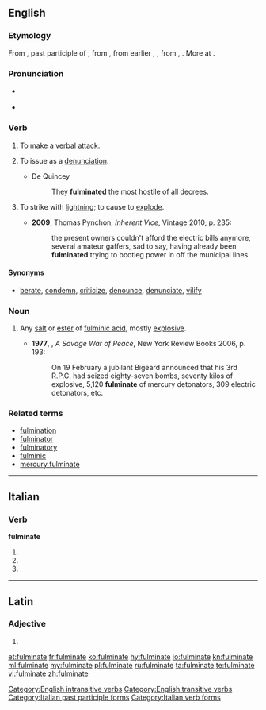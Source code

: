 ==English==
{{wikipedia}}

===Etymology===
From {{etyl|la|en}} {{m|la|fulminātus}}, past participle of {{m|la|fulminō||lighten, hurl or strike with lightning}}, from {{term|fulmen||lightning which strikes and sets on fire, thunderbolt|lang=la}}, from earlier {{m|la|*fulgmen}}, {{m|la|*fulgimen}}, from {{m|la|fulgō}}, {{m|la|fulgeō||flash, lighten}}. More at {{l|en|fulgent}}.

===Pronunciation===
* {{a|UK}} {{IPA|/ˈfʌlmɪneɪt/|lang=en}}
* {{audio|en-us-fulminate.ogg|Audio (US)|lang=en}}
{{rfap|UK|UK}}

===Verb===
{{en-verb|fulminates|fulminating|fulminated}}

# {{context|intransitive|figuratively|lang=en}} To make a [[verbal]] [[attack]].
# {{context|transitive|figuratively|lang=en}} To issue as a [[denunciation]].
#* De Quincey
#*: They '''fulminated''' the most hostile of all decrees.
# {{context|now|_|rare|lang=en}} To strike with [[lightning]]; to cause to [[explode]].
#* '''2009''', Thomas Pynchon, ''Inherent Vice'', Vintage 2010, p. 235:
#*: the present owners couldn't afford the electric bills anymore, several amateur gaffers, sad to say, having already been '''fulminated''' trying to bootleg power in off the municipal lines.

====Synonyms====
* {{sense|verbal attack}}  [[berate]], [[condemn]], [[criticize]], [[denounce]], [[denunciate]], [[vilify]]

===Noun===
{{en-noun}}

# {{context|chemistry|lang=en}} Any [[salt]] or [[ester]] of [[fulminic acid]], mostly [[explosive]].
#* '''1977''', {{w|Alistair Horne}}, ''A Savage War of Peace'', New York Review Books 2006, p. 193:
#*: On 19 February a jubilant Bigeard announced that his 3rd R.P.C. had seized eighty-seven bombs, seventy kilos of explosive, 5,120 '''fulminate''' of mercury detonators, 309 electric detonators, etc.

===Related terms===
* [[fulmination]]
* [[fulminator]]
* [[fulminatory]]
* [[fulminic]]
* [[mercury fulminate]]

[[Category:English intransitive verbs]]
[[Category:English transitive verbs]]

----

==Italian==

===Verb===
'''fulminate'''

# {{conjugation of|fulminare||2|p|pres|ind|lang=it}}
# {{conjugation of|fulminare||2|p|imp|lang=it}}
# {{feminine plural of|fulminato|lang=it}}

[[Category:Italian past participle forms]]
[[Category:Italian verb forms]]

----

==Latin==

===Adjective===
{{la-adj-form|fulmināte}}

# {{inflection of|fulminātus||voc|m|s|lang=la}}

[[et:fulminate]]
[[fr:fulminate]]
[[ko:fulminate]]
[[hy:fulminate]]
[[io:fulminate]]
[[kn:fulminate]]
[[ml:fulminate]]
[[my:fulminate]]
[[pl:fulminate]]
[[ru:fulminate]]
[[ta:fulminate]]
[[te:fulminate]]
[[vi:fulminate]]
[[zh:fulminate]]